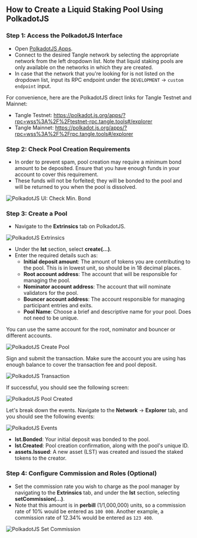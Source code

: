 ## How to Create a Liquid Staking Pool Using PolkadotJS

### Step 1: Access the PolkadotJS Interface

- Open [PolkadotJS Apps](https://polkadot.js.org/apps/).
- Connect to the desired Tangle network by selecting the appropriate network from the left dropdown list. Note that liquid staking pools are only available on the networks in which they are created.
- In case that the network that you're looking for is not listed on the dropdown list, input its RPC endpoint under the `DEVELOPMENT` → `custom endpoint` input.

For convenience, here are the PolkadotJS direct links for Tangle Testnet and Mainnet:

- Tangle Testnet: https://polkadot.js.org/apps/?rpc=wss%3A%2F%2Ftestnet-rpc.tangle.tools#/explorer
- Tangle Mainnet: https://polkadot.js.org/apps/?rpc=wss%3A%2F%2Frpc.tangle.tools#/explorer

### Step 2: Check Pool Creation Requirements

- In order to prevent spam, pool creation may require a minimum bond amount to be deposited. Ensure that you have enough funds in your account to cover this requirement.
- These funds will not be forfeited; they will be bonded to the pool and will be returned to you when the pool is dissolved.

![PolkadotJS UI: Check Min. Bond](../../../images/liquid-staking/polkadotjs-check-min-create-bond.png)

### Step 3: Create a Pool

- Navigate to the **Extrinsics** tab on PolkadotJS.

![PolkadotJS Extrinsics](./images/extrinsic.png)

- Under the **lst** section, select **create(...)**.
- Enter the required details such as:
  - **Initial deposit amount**: The amount of tokens you are contributing to the pool. This is in lowest unit, so should be in 18 decimal places.
  - **Root account address**: The account that will be responsible for managing the pool.
  - **Nominator account address**: The account that will nominate validators for the pool.
  - **Bouncer account address**: The account responsible for managing participant entries and exits.
  - **Pool Name**: Choose a brief and descriptive name for your pool. Does not need to be unique.

You can use the same account for the root, nominator and bouncer or different accounts.

![PolkadotJS Create Pool](./images/create.png)

Sign and submit the transaction. Make sure the account you are using has enough balance to cover the transaction fee and pool deposit.

![PolkadotJS Transaction](./images/sign.png)

If successful, you should see the following screen:

![PolkadotJS Pool Created](./images/inblock.png)

Let's break down the events. Navigate to the **Network** → **Explorer** tab, and you should see the following events:

![PolkadotJS Events](./images/events.png)

- **lst.Bonded**: Your initial deposit was bonded to the pool.
- **lst.Created**: Pool creation confirmation, along with the pool's unique ID.
- **assets.Issued**: A new asset (LST) was created and issued the staked tokens to the creator.

### Step 4: Configure Commission and Roles (Optional)

- Set the commission rate you wish to charge as the pool manager by navigating to the **Extrinsics** tab, and under the **lst** section, selecting **setCommission(...)**.
- Note that this amount is in **perbill** (1/1,000,000) units, so a commission rate of 10% would be entered as `100 000`. Another example, a commission rate of 12.34% would be entered as `123 400`.

![PolkadotJS Set Commission](./images/commission.png)
